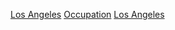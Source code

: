 [[Category:各職業加利福尼亞州人|Los Angeles]]
[[Category:洛杉磯人|Occupation]]
[[Category:依城市劃分的美國各職業人物|Los Angeles]]